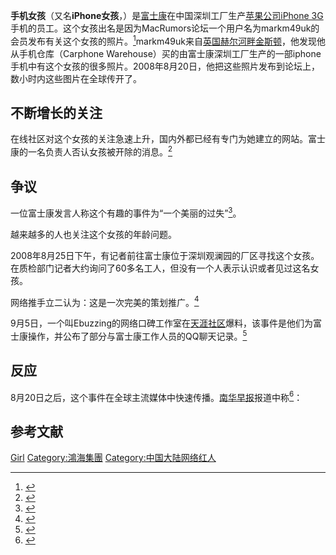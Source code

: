 {{lowercase}}
{{Infobox Person
|name        = iPhone女孩
|image       = 
|caption     = iPhone女孩
|birth_date  = 
|birth_place = 
|death_date  = 
|death_place = 
|other_names = 手機女孩
|known_for   = 在一个全新 [[iPhone|iPhone 3G]] 手机上留下照片
|occupation  = [[工厂|工厂]][[员工|员工]]
|nationality = {{PRC}}
}}

'''手机女孩'''（又名'''iPhone女孩'''，{{lang|en|'''iPhone Girl'''}}）是[[富士康|富士康]]在中国深圳工厂生产[[苹果公司|苹果公司]][[iPhone_3G|iPhone 3G]]手机的员工。这个女孩出名是因为MacRumors论坛一个用户名为markm49uk的会员发布有关这个女孩的照片。<ref>{{cite web|url=http://forums.macrumors.com/showthread.php?t=547777|title=iPhone 3G - already with pictures !|accessdate=2008年8月29日|language=en|archive-date=2008年8月29日|archive-url=https://web.archive.org/web/20080829133601/http://forums.macrumors.com/showthread.php?t=547777|dead-url=no}}</ref>markm49uk来自[[英国|英国]][[赫尔河畔金斯顿|赫尔河畔金斯顿]]，他发现他从手机仓库（Carphone Warehouse）买的由富士康深圳工厂生产的一部iphone手机中有这个女孩的很多照片。2008年8月20日，他把这些照片发布到论坛上，数小时内这些图片在全球传开了。

== 不断增长的关注 ==
在线社区对这个女孩的关注急速上升，国内外都已经有专门为她建立的网站。富士康的一名负责人否认女孩被开除的消息。<ref>{{cite web|url=http://epaper.nddaily.com/A/html/2008-08/26/content_554969.htm|title=手机女孩爆红网络（南都网）|language=zh|deadurl=yes|archiveurl=https://web.archive.org/web/20080913175923/http://epaper.nddaily.com/A/html/2008-08/26/content_554969.htm|archivedate=2008-09-13|accessdate=2008-08-29}}</ref>

== 争议 ==
一位富士康发言人称这个有趣的事件为“一个美丽的过失”<ref>{{cite web|url=http://news.bbc.co.uk/chinese/simp/hi/newsid_7580000/newsid_7583600/7583642.stm|title=iPhone打工妹可掬笑容传遍世界|accessdate=2008年9月1日|language=zh|archive-date=2008年9月1日|archive-url=https://web.archive.org/web/20080901091927/http://news.bbc.co.uk/chinese/simp/hi/newsid_7580000/newsid_7583600/7583642.stm|dead-url=no}}</ref>。

越来越多的人也关注这个女孩的年龄问题。

2008年8月25日下午，有记者前往富士康位于深圳观澜园的厂区寻找这个女孩。在质检部门记者大约询问了60多名工人，但没有一个人表示认识或者见过这名女孩。 
 
网络推手立二认为：这是一次完美的策划推广。<ref>{{cite web|url=http://news.sohu.com/20080904/n259370061.shtml|title=“iphone女孩”缘于策划？|language=zh|accessdate=2008-09-17|archive-date=2008-09-13|archive-url=https://web.archive.org/web/20080913070415/http://news.sohu.com/20080904/n259370061.shtml|dead-url=no}}</ref>

9月5日，一个叫Ebuzzing的网络口碑工作室在[[天涯社区|天涯社区]]爆料，该事件是他们为富士康操作，并公布了部分与富士康工作人员的QQ聊天记录。<ref>{{cite web|url=http://news.sina.com.cn/c/2008-09-04/034314399342s.shtml|title=谁是iphone girl的幕后推手|language=zh|accessdate=2008-09-17|archive-date=2019-02-16|archive-url=https://web.archive.org/web/20190216163121/http://news.sina.com.cn/c/2008-09-04/034314399342s.shtml|dead-url=no}}</ref>

== 反应 ==
8月20日之后，这个事件在全球主流媒体中快速传播。[[南华早报|南华早报]]报道中称<ref>{{cite web|url=http://www.washingtonpost.com/wp-dyn/content/article/2008/08/28/AR2008082800571.html|title='iPhone Girl' Finds Fame And Fear On The Production Line|accessdate=2008年9月1日|language=en|archive-date=2014年8月2日|archive-url=https://web.archive.org/web/20140802074804/http://www.washingtonpost.com/wp-dyn/content/article/2008/08/28/AR2008082800571.html|dead-url=no}}</ref>：{{cquote|这个不知名的员工开始出名（她不出所料地变成了Digg点击以及狗仔队跟踪的对象），她对别人叫她iPhone女孩感到抓狂。她只是从遥远的家乡到这个城市打工的年轻女孩，从来没遇到过这种情况。她已经害怕媒体，现在只想辞职回家，远离这一切。我们让她下班好休息一下。}}

== 参考文献 ==
{{Reflist|2}}

[[Category:iPhone|Girl]]
[[Category:鴻海集團|Category:鴻海集團]]
[[Category:中国大陆网络红人|Category:中国大陆网络红人]]